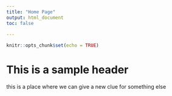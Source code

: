 ```yaml
---
title: "Home Page"
output: html_document
toc: false
      
---
```


```r
knitr::opts_chunk$set(echo = TRUE)
```

# This is a sample header

this is a place where we can give a new clue for something else